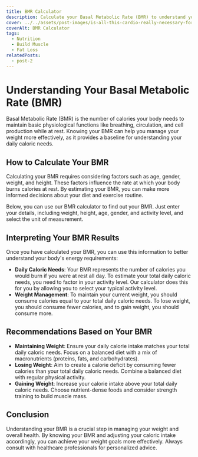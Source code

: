 ```yaml
---
title: BMR Calculator
description: Calculate your Basal Metabolic Rate (BMR) to understand your daily caloric needs for effective weight management!
cover: ../../assets/post-images/is-all-this-cardio-really-necessary-for-fat-loss.jpeg
coverAlt: BMR Calculator
tags:
  - Nutrition
  - Build Muscle
  - Fat Loss
relatedPosts:
  - post-2
---
```



# Understanding Your Basal Metabolic Rate (BMR)

Basal Metabolic Rate (BMR) is the number of calories your body needs to maintain basic physiological functions like breathing, circulation, and cell production while at rest. Knowing your BMR can help you manage your weight more effectively, as it provides a baseline for understanding your daily caloric needs.

## How to Calculate Your BMR

Calculating your BMR requires considering factors such as age, gender, weight, and height. These factors influence the rate at which your body burns calories at rest. By estimating your BMR, you can make more informed decisions about your diet and exercise routine.

Below, you can use our BMR calculator to find out your BMR. Just enter your details, including weight, height, age, gender, and activity level, and select the unit of measurement.

<BasalMetabolicRateCalculator client:load />

## Interpreting Your BMR Results

Once you have calculated your BMR, you can use this information to better understand your body's energy requirements:

- **Daily Caloric Needs**: Your BMR represents the number of calories you would burn if you were at rest all day. To estimate your total daily caloric needs, you need to factor in your activity level. Our calculator does this for you by allowing you to select your typical activity level.
- **Weight Management**: To maintain your current weight, you should consume calories equal to your total daily caloric needs. To lose weight, you should consume fewer calories, and to gain weight, you should consume more.

## Recommendations Based on Your BMR

- **Maintaining Weight**: Ensure your daily calorie intake matches your total daily caloric needs. Focus on a balanced diet with a mix of macronutrients (proteins, fats, and carbohydrates).
- **Losing Weight**: Aim to create a calorie deficit by consuming fewer calories than your total daily caloric needs. Combine a balanced diet with regular physical activity.
- **Gaining Weight**: Increase your calorie intake above your total daily caloric needs. Choose nutrient-dense foods and consider strength training to build muscle mass.

## Conclusion

Understanding your BMR is a crucial step in managing your weight and overall health. By knowing your BMR and adjusting your caloric intake accordingly, you can achieve your weight goals more effectively. Always consult with healthcare professionals for personalized advice.
